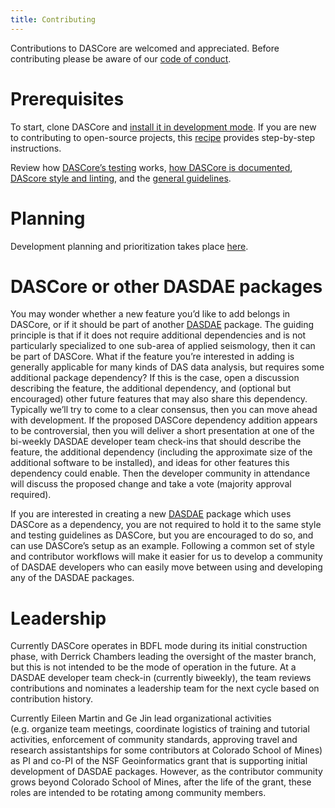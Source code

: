 ```yaml
---
title: Contributing
---
```


Contributions to DASCore are welcomed and appreciated. Before contributing
please be aware of our [code of conduct](code_of_conduct.qmd).

# Prerequisites

To start, clone DASCore and [install it in development mode](dev_install.qmd). If you are new to contributing to open-source projects, this [recipe](../recipes/how_to_contribute.qmd) provides step-by-step instructions.

Review how [DASCore's testing](testing.qmd) works, [how DASCore is documented](documentation.qmd),
[DAScore style and linting](style_and_linting.qmd), and the [general guidelines](general_guidelines.qmd).



# Planning

Development planning and prioritization takes place [here](https://github.com/orgs/DASDAE/projects/2).

# DASCore or other DASDAE packages

You may wonder whether a new feature you'd like to add belongs in DASCore, or if it should be
part of another [DASDAE](https://github.com/DASDAE) package. The guiding principle is that
if it does not require additional dependencies and is not particularly specialized to
one sub-area of applied seismology, then it can be part of DASCore. What if the feature
you're interested in adding is generally applicable for many kinds of DAS data analysis, but
requires some additional package dependency? If this is the case, open a discussion describing
the feature, the additional dependency, and (optional but encouraged) other future
features that may also share this dependency. Typically we'll try to come to a clear consensus, then you can
move ahead with development. If the proposed DASCore dependency addition appears to be controversial, then you will
deliver a short presentation at one of the bi-weekly DASDAE developer team check-ins that should
describe the feature, the additional dependency (including the approximate size of the additional
software to be installed), and ideas for other features this dependency could enable.
Then the developer community in attendance will discuss the proposed change and take a vote (majority
approval required).

If you are interested in creating a new [DASDAE](https://github.com/DASDAE) package which uses
DASCore as a dependency, you are not required to hold it to the same style and testing guidelines
as DASCore, but you are encouraged to do so, and can use DASCore's setup as an example. Following
a common set of style and contributor workflows will make it easier for us to develop a
community of DASDAE developers who can easily move between using and developing any of the
DASDAE packages.

# Leadership

Currently DASCore operates in BDFL mode during its initial construction phase,
with Derrick Chambers leading the oversight of the master branch, but this is
not intended to be the mode of operation in the future. At a DASDAE developer team check-in (currently biweekly), the team reviews contributions and nominates a leadership team for the next cycle based on contribution history.

Currently Eileen Martin and Ge Jin lead organizational activities (e.g. organize
team meetings, coordinate logistics of training and tutorial activities, enforcement
of community standards, approving travel and research assistantships for some contributors
at Colorado School of Mines) as PI and co-PI of the NSF Geoinformatics grant that is
supporting initial development of DASDAE packages. However, as the contributor
community grows beyond Colorado School of Mines, after the life of the grant, these
roles are intended to be rotating among community members.
